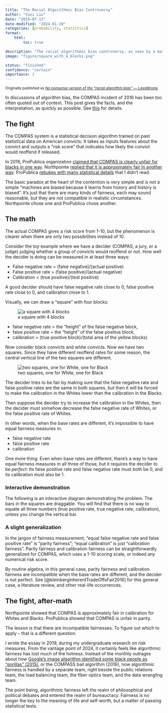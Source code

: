 ```yaml
---
title: "The Racial Algorithmic Bias Controversy"
author: "Yuxi Liu"
date: "2019-07-13"
date-modified: "2024-01-10"
categories: [probability, statistics]
format:
    html:
        toc: true

description: "The racial algorithmic bias controversy, as seen by a mathematician."
image: "figure/square_with_4_blocks.png"

status: "finished"
confidence: "certain"
importance: 3
---
```


<small>Originally published as [*No nonsense version of the "racial algorithm bias"* — LessWrong](https://www.lesswrong.com/posts/ouQNu3hhfKLBRuwR7/no-nonsense-version-of-the-racial-algorithm-bias).</small>

In discussions of algorithm bias, the COMPAS incident of 2016 has been too often quoted out of context. This post gives the facts, and the interpretation, as quickly as possible. See [this](https://web.archive.org/web/20161017154019/https://www.washingtonpost.com/news/monkey-cage/wp/2016/10/17/can-an-algorithm-be-racist-our-analysis-is-more-cautious-than-propublicas/) for details.

## The fight

The COMPAS system is a statistical decision algorithm trained on past statistical data on American convicts. It takes as inputs features about the convict and outputs a "risk score" that indicates how likely the convict would reoffend if released.

In 2016, ProPublica organization [claimed that COMPAS is clearly unfair for blacks in one way](https://www.propublica.org/article/machine-bias-risk-assessments-in-criminal-sentencing). Northpointe [replied that it is approximately fair in another way](https://www.equivant.com/response-to-propublica-demonstrating-accuracy-equity-and-predictive-parity/). ProPublica [rebukes with many statistical details](https://www.propublica.org/article/technical-response-to-northpointe) that I didn't read.

The basic paradox at the heart of the contention is very simple and is not a simple "machines are biased because it learns from history and history is biased". It's just that there are many kinds of fairness, each may sound reasonable, but they are not compatible in realistic circumstances. Northpointe chose one and ProPublica chose another. 

## The math

The actual COMPAS gives a risk score from 1-10, but the phenomenon is clearer when there are only two possibilities instead of 10.

Consider the toy example where we have a decider (COMPAS, a jury, or a judge) judging whether a group of convicts would reoffend or not. How well the decider is doing can be measured in at least three ways:

* False negative rate =  (false negative)/(actual positive)
* False positive rate = (false positive)/(actual negative)
* Calibration = (true positive)/(test positive)

A good decider should have false negative rate close to 0, false positive rate close to 0, and calibration close to 1.

Visually, we can draw a "square" with four blocks:

![a square with 4 blocks](figure/square_with_4_blocks.png)

* false negative rate = the "height" of the false negative block, 
* false positive rate = the "height" of the false positive block, 
* calibration = (true positive block)/(total area of the yellow blocks) 

Now consider black convicts and white convicts. Now we have two squares. Since they have different reoffend rates for some reason, the central vertical line of the two squares are different. 

![two squares, one for White, one for Black](figure/two_squares_black_white.png)

The decider tries to be fair by making sure that the false negative rate and false positive rates are the same in both squares, but then it will be forced to make the calibration in the Whites lower than the calibration in the Blacks.

Then suppose the decider try to increase the calibration in the Whites, then the decider must somehow decrease the false negative rate of Whites, or the false positive rate of Whites. 

In other words, when the base rates are different, it's impossible to have equal fairness measures in:

* false negative rate
* false positive rate
* calibration

One more thing: Even when base rates are different, there's a way to have equal fairness measures in all three of those, but it requires the decider to be *perfect*: Its false positive rate and false negative rate must both be 0, and its calibration must also be 1.

### Interactive demonstration

The following is an interactive diagram demonstrating the problem. The bars in the squares are draggable. You will find that there is no way to equate all three numbers (true positive rate, true negative rate, calibration), unless you change the vertical bar.

```{=html}
<div id="svg-container-white"></div>

<div id="svg-container-black"></div>
```

### A slight generalization

In the jargon of fairness measurement, "equal false negative rate and false positive rate" is "parity fairness"; "equal calibration" is just "calibration fairness". Parity fairness and calibration fairness can be straightforwardly generalized for COMPAS, which uses a 1-10 scoring scale, or indeed any numerical risk score.

By routine algebra, in this general case, parity fairness and calibration fairness are incompatible when the base rates are different, and the decider is not perfect. See [@kleinbergInherentTradeOffsFair2016] for this general case, a literature review, and other real-life occurrences.

## The fight, after-math

Northpointe showed that COMPAS is approximately fair in calibration for Whites and Blacks. ProPublica showed that COMPAS is unfair in parity.

The lesson is that there are incompatible fairnesses. To figure out which to apply -- that is a different question.

I wrote the essay in 2019, during my undergraduate research on risk measures. From the vantage point of 2024, it certainly feels like algorithmic fairness has lost much of the hotness. Instead of the monthly outrages about how [Google's image algorithm identified some black people as "gorillas" (2015)](https://web.archive.org/web/20230522090617/https://www.nytimes.com/2023/05/22/technology/ai-photo-labels-google-apple.html), or the COMPASS bail algorithm (2016), now algorithmic fairness is handled by a separate team, right beside the public relations team, the load balancing team, the fiber optics team, and the data wrangling team.

The point being, algorithmic fairness left the realm of philosophical and political debates and entered the realm of bureaucracy. Fairness is no longer the key to the meaning of life and self-worth, but a matter of passing statistical tests.

```{=html}
<script src="static/d3.min.js"></script>
<script>
    function squareSVG(p_innocent_input, p_true_innocent_input, p_false_innocent_input, id) {
        // SVG setup
        let p_innocent = p_innocent_input;
        let p_true_innocent = p_true_innocent_input;
        let p_false_innocent = p_false_innocent_input;

        const width = 300; // Width of the SVG
        const height = 300; // Height of the SVG  

        const svg = d3.select(id).append('svg')
            .attr('width', width * 2)
            .attr('height', height + 40)
            .attr("viewBox", `-150 -40 600 380`)
            .style("border", "0px solid black");

        let textElement = svg.append("text")
            .attr("x", 150) // Center the text
            .attr("y", height + 20) // Position below the square
            .attr("text-anchor", "middle") // Center the text horizontally
            .text(``);

        svg.append("text").attr("x", -10).attr("y", 40).attr("text-anchor", "end").text(`judged positive`);
        svg.append("text").attr("x", -10).attr("y", 280).attr("text-anchor", "end").text(`judged negative`);
        svg.append("text").attr("x", 20).attr("y", -10).attr("text-anchor", "start").text(`actually positive`);
        svg.append("text").attr("x", 300).attr("y", -10).attr("text-anchor", "end").text(`actually negative`);

        const colorTopLeft = "#ABD2FA";
        const colorTopRight = "#3D518C";
        const colorBottomLeft = "#7692FF";
        const colorBottomRight = "#091540";

        // Append the colored rectangles before the lines so they are drawn underneath
        let regionTopLeft = svg.append("rect")
            .attr("fill", colorTopLeft);

        let regionTopRight = svg.append("rect")
            .attr("fill", colorTopRight);

        let regionBottomLeft = svg.append("rect")
            .attr("fill", colorBottomLeft);

        let regionBottomRight = svg.append("rect")
            .attr("fill", colorBottomRight);
        // Draw the square
        svg.append("rect")
            .attr("width", width)
            .attr("height", height)
            .attr("fill", "none")
            .attr("stroke", "none");

        let linecolor = "#A31621"
        let trueInnocentLine = svg.append("line")
            .attr("stroke", linecolor)
            .attr("stroke-width", 10)
            .attr("x1", 0)
            .attr("x2", p_innocent * width) // x2 should depend on p_innocent
            .attr("y1", p_true_innocent * height)
            .attr("y2", p_true_innocent * height);

        let falseInnocentLine = svg.append("line")
            .attr("stroke", linecolor)
            .attr("stroke-width", 10)
            .attr("x1", p_innocent * width) // x1 should depend on p_innocent
            .attr("x2", width)
            .attr("y1", p_false_innocent * height)
            .attr("y2", p_false_innocent * height);

        let verticalLine = svg.append("line")
            .attr("stroke", linecolor)
            .attr("stroke-width", 10)
            .attr("x1", p_innocent * width)
            .attr("x2", p_innocent * width)
            .attr("y1", 0)
            .attr("y2", height);

        // Define drag behavior
        let drag = d3.drag().on("drag", function (event, d) {
            // Determine which line is being dragged
            if (d === p_innocent) {
                p_innocent = Math.min(Math.max(event.x / width, 0), 1);
            } else if (d === p_true_innocent) {
                p_true_innocent = Math.min(Math.max(event.y / height, 0), 1);
            } else if (d === p_false_innocent) {
                p_false_innocent = Math.min(Math.max(event.y / height, 0), 1);
            }
            update(); // Update lines based on the new values
        });

        // Drag behavior for the vertical line
        function dragVerticalLine(event) {
            p_innocent = Math.min(Math.max(event.x / width, 0), 1);
            update();
        }

        // Drag behavior for the true innocent line
        function dragTrueInnocentLine(event) {
            p_true_innocent = Math.min(Math.max(event.y / height, 0), 1);
            update();
        }

        // Drag behavior for the false innocent line
        function dragFalseInnocentLine(event) {
            p_false_innocent = Math.min(Math.max(event.y / height, 0), 1);
            update();
        }

        // Apply the drag behavior
        verticalLine.call(d3.drag().on('drag', dragVerticalLine));
        trueInnocentLine.call(d3.drag().on('drag', dragTrueInnocentLine));
        falseInnocentLine.call(d3.drag().on('drag', dragFalseInnocentLine));

        // Function to update line positions
        function update() {
            verticalLine.attr("x1", p_innocent * width)
                .attr("x2", p_innocent * width);

            trueInnocentLine.attr("x2", p_innocent * width)
                .attr("y1", p_true_innocent * height)
                .attr("y2", p_true_innocent * height);

            falseInnocentLine.attr("x1", p_innocent * width)
                .attr("y1", p_false_innocent * height)
                .attr("y2", p_false_innocent * height);
            regionTopLeft.attr("x", 0)
                .attr("y", 0)
                .attr("width", p_innocent * width)
                .attr("height", p_true_innocent * height);

            regionTopRight.attr("x", p_innocent * width)
                .attr("y", 0)
                .attr("width", width - p_innocent * width)
                .attr("height", p_false_innocent * height);

            regionBottomLeft.attr("x", 0)
                .attr("y", p_true_innocent * height)
                .attr("width", p_innocent * width)
                .attr("height", height - p_true_innocent * height);

            regionBottomRight.attr("x", p_innocent * width)
                .attr("y", p_false_innocent * height)
                .attr("width", width - p_innocent * width)
                .attr("height", height - p_false_innocent * height);
            textElement.text(`true positive rate = ${p_true_innocent.toFixed(2)}, 
                            true negative rate = ${(1 - p_false_innocent).toFixed(2)}, 
                            calibration = ${((p_true_innocent * p_innocent) / (p_true_innocent * p_innocent + p_false_innocent * (1 - p_innocent))).toFixed(2)}`);
        }

        update(); // Initial update of lines

        return svg.node();
    }
    squareSVG(0.6, 0.8, 0.2, "#svg-container-white");
    squareSVG(0.4, 0.8, 0.2, "#svg-container-black");
</script>
```